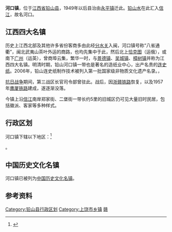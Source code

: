 {{中国乡级行政区
|景观照片文件名 = 
|景观照片描述 = 
|汉语拼音 = 
|其他语言 = 
|其他语言名称 = 
|旧称 = 
|地名出处 = 
|位置图文件名 = 
|位置图描述 = 
|自定义图片= 
|建置时间 = 
|政府驻地 = 
|毗邻 = 
|总面积 = 
|总人口 = 
|总人口年份 = 
|户籍人口 = 
|户籍人口年份 = 
|常住人口 = 
|常住人口年份 = 
|人口密度 = 
|GDP = 
|GDP年份 = 
|邮政编码 = 
|电话区号 = 793
|官方网站 = 
|网站名称 = 
|36/11/24/100/000}}

'''河口镇'''，位于[[江西省|江西省]][[铅山县|铅山县]]，1949年以后县治由[[永平镇_(铅山县)|永平镇]]迁此。[[铅山水|铅山水]]在此汇入[[信江|信江]]，故名河口。

==江西四大名镇==
历史上江西北部及其他许多省份客商多由此经[[分水关|分水关]]入闽，河口镇号称“八省通衢”，闽北武夷山茶叶外运的商路，也均先集中于此，然后北上[[恰克图|恰克图]]（运俄），或南下[[广州|广州]]（运英），曾商埠云集，繁华一时，与[[景德镇|景德镇]]、[[吴城镇_(永修县)|吴城镇]]、[[樟树镇|樟树镇]]并称为江西四大名镇。明清时期，铅山河口镇一带也是著名的造纸业中心，出产名贵的[[连史纸|连史纸]]。2006年，铅山连史纸制作技术被列入第一批国家级非物质文化遗产名录。，

[[抗日战争|抗日战争]]期间，第三战区长官司令部曾驻此。战后，因[[浙赣铁路|浙赣铁路]]恢复，以及1957年[[鹰厦铁路|鹰厦铁路]]建成，遂逐渐没落。

今镇上沿[[信江|信江]]南岸郑家街、二堡街一带长约5里的旧城区仍可见大量旧时民居，包括徽派、客家等多种样式。

== 行政区划 ==
河口镇下辖以下地区：<ref>{{PRC admin/ref sgc|36/11/24/100/000}}</ref>

{{PRC admin/children|36/11/24/100/000}}。

==中国历史文化名镇==
河口镇已被列为[[中国历史文化名镇|中国历史文化名镇]]。

== 参考资料 ==
{{reflist}}

{{江西行政区划小作品}}
{{中国历史文化名镇}}
{{铅山县行政区划}}
[[Category:铅山县行政区划|Category:铅山县行政区划]]
[[Category:上饶市乡镇|Category:上饶市乡镇]]
[[Category:中国历史文化名镇|赣]]